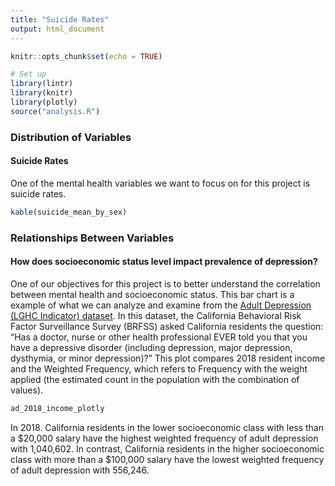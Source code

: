 ```yaml
---
title: "Suicide Rates"
output: html_document
---
```


```r
knitr::opts_chunk$set(echo = TRUE)

# Set up
library(lintr)
library(knitr)
library(plotly)
source("analysis.R")
```


### Distribution of Variables

#### Suicide Rates
One of the mental health variables we want to focus on for this project is suicide rates. 

```r
kable(suicide_mean_by_sex)

```


### Relationships Between Variables

#### How does socioeconomic status level impact prevalence of depression? 
One of our objectives for this project is to better understand the correlation between mental health and socioeconomic status. This bar chart is a example of what we can analyze and examine from the [Adult Depression (LGHC Indicator) dataset](https://healthdata.gov/State/Adult-Depression-LGHC-Indicator-/73c2-5f46). In this dataset, the California Behavioral Risk Factor Surveillance Survey (BRFSS) asked California residents the question: “Has a doctor, nurse or other health professional EVER told you that you have a depressive disorder (including depression, major depression, dysthymia, or minor depression)?” This plot compares 2018 resident income and the Weighted Frequency, which refers to Frequency with the weight applied (the estimated count in the population with the combination of values).


```r
ad_2018_income_plotly
```
In 2018. California residents in the lower socioeconomic class with less than a $20,000 salary have the highest weighted frequency of adult depression with 1,040,602. In contrast, California residents in the higher socioeconomic class with more than a $100,000 salary have the lowest weighted frequency of adult depression with 556,246. 
